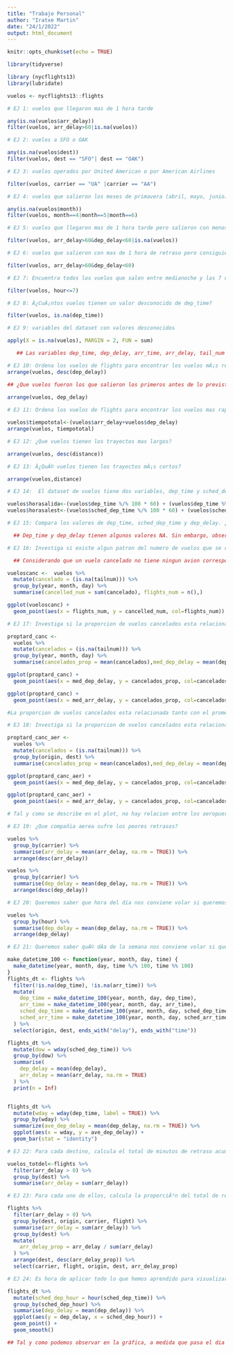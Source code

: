```yaml
---
title: "Trabajo Personal"
author: "Iratxe Martin"
date: "24/1/2022"
output: html_document
---
```


```r
knitr::opts_chunk$set(echo = TRUE)
```

```r
library(tidyverse)

library (nycflights13)
library(lubridate)

vuelos <- nycflights13::flights
```

```r
# EJ 1: vuelos que llegaron mas de 1 hora tarde

any(is.na(vuelos$arr_delay))
filter(vuelos, arr_delay>60|is.na(vuelos))

```
```r
# EJ 2: vuelos a SFO o OAK

any(is.na(vuelos$dest))
filter(vuelos, dest == "SFO"| dest == "OAK")

```
```r
# EJ 3: vuelos operados por United American o por American Airlines

filter(vuelos, carrier == "UA" |carrier == "AA")

```
```r
# EJ 4: vuelos que salieron los meses de primavera (abril, mayo, junio)

any(is.na(vuelos$month))
filter(vuelos, month==4|month==5|month==6)

```
```r
# EJ 5: vuelos que llegaron mas de 1 hora tarde pero salieron con menos de 1 hora de retraso 

filter(vuelos, arr_delay>60&dep_delay<60|is.na(vuelos))
```


```r
# EJ 6: vuelos que salieron con mas de 1 hora de retraso pero consiguieron llegar con menos de 30 minutos de retraso (el aviÃ³n acelerÃ³ en el aire)

filter(vuelos, arr_delay>60&dep_delay<60)
```

```r
# EJ 7: Encuentra todos los vuelos que salen entre medianoche y las 7 de la maÃ±ana (vuelos nocturnos)

filter(vuelos, hour<=7)
```


```r
# EJ 8: Â¿CuÃ¡ntos vuelos tienen un valor desconocido de dep_time?

filter(vuelos, is.na(dep_time))

```

```r
# EJ 9: variables del dataset con valores desconocidos

apply(X = is.na(vuelos), MARGIN = 2, FUN = sum)

   ## Las variables dep_time, dep_delay, arr_time, arr_delay, tail_num y air_time tienen valores desconocidos.

```

```r
# EJ 10: Ordena los vuelos de flights para encontrar los vuelos mÃ¡s retrasados en la salida. 
arrange(vuelos, desc(dep_delay))

## ¿Que vuelos fueron los que salieron los primeros antes de lo previsto?
  
arrange(vuelos, dep_delay)

```

```r
# EJ 11: Ordena los vuelos de flights para encontrar los vuelos mas rapidos. Usa el concepto de rapidez que consideres.

vuelos$tiempototal<-(vuelos$arr_delay+vuelos$dep_delay)
arrange(vuelos, tiempototal)
```
```r
# EJ 12: ¿Que vuelos tienen los trayectos mas largos?

arrange(vuelos, desc(distance))
```

```r
# EJ 13: Â¿QuÃ© vuelos tienen los trayectos mÃ¡s cortos?

arrange(vuelos,distance)
```

```r
# EJ 14:  El dataset de vuelos tiene dos variables, dep_time y sched_dep_time muy utiles pero dificiles de usar por como vienen dadas al no ser variables continuas. Fijate que cuando pone 559, se refiere a que el vuelo salia a las 5:59. Convierte este dato en otro mas util que represente el numero de minutos que pasan desde media noche.

vuelos$horasalida<-(vuelos$dep_time %/% 100 * 60) + (vuelos$dep_time %% 100)
vuelos$horasalest<-(vuelos$sched_dep_time %/% 100 * 60) + (vuelos$sched_dep_time %% 100)
```

```r
# EJ 15: Compara los valores de dep_time, sched_dep_time y dep_delay. ¿Como deberian relacionarse estos tres numeros? Compruebalo y haz las correcciones numericas que necesitas.

  ## Dep_time y dep_delay tienen algunos valores NA. Sin embargo, observando los valores de horasalida y horasalest vemos que los valores de salida real de los vuelos corresponde a la suma entre la hora de salida estimada y los valores del retraso de la llegada.
```

```r
# EJ 16: Investiga si existe algun patron del numero de vuelos que se cancelan cada dia.

  ## Considerando que un vuelo cancelado no tiene ningun avion correspondido a ese vuelo y que su tail number es NA, cuantos mÃ¡s vuelos haya por dia, mas probabilidades habra de que los vuelos puedan ser cancelados. 

vueloscanc <-  vuelos %>%
  mutate(cancelado = (is.na(tailnum))) %>%
  group_by(year, month, day) %>%
  summarise(cancelled_num = sum(cancelado), flights_num = n(),)

ggplot(vueloscanc) +
  geom_point(aes(x = flights_num, y = cancelled_num, col=flights_num)) 
```

```r
# EJ 17: Investiga si la proporcion de vuelos cancelados esta relacionada con el retraso promedio por dia en los vuelos.

proptard_canc <- 
  vuelos %>%
  mutate(cancelados = (is.na(tailnum))) %>%
  group_by(year, month, day) %>%
  summarise(cancelados_prop = mean(cancelados),med_dep_delay = mean(dep_delay, na.rm = TRUE),med_arr_delay = mean(arr_delay, na.rm = TRUE)) %>% ungroup()

ggplot(proptard_canc) +
  geom_point(aes(x = med_dep_delay, y = cancelados_prop, col=cancelados_prop))

ggplot(proptard_canc) +
  geom_point(aes(x = med_arr_delay, y = cancelados_prop, col=cancelados_prop))

#La proporcion de vuelos cancelados esta relacionada tanto con el promedio de retrasos en las salidas como el promedio de retrasos en las llegadas. 
```

```r
# EJ 18: Investiga si la proporcion de vuelos cancelados esta relacionada con el retraso promedio por aeropuerto en los vuelos.

proptard_canc_aer <- 
  vuelos %>%
  mutate(cancelados = (is.na(tailnum))) %>%
  group_by(origin, dest) %>%
  summarise(cancelados_prop = mean(cancelados),med_dep_delay = mean(dep_delay, na.rm = TRUE),med_arr_delay = mean(arr_delay, na.rm = TRUE)) %>% ungroup()

ggplot(proptard_canc_aer) +
  geom_point(aes(x = med_dep_delay, y = cancelados_prop, col=cancelados_prop))

ggplot(proptard_canc_aer) +
  geom_point(aes(x = med_arr_delay, y = cancelados_prop, col=cancelados_prop))

# Tal y como se describe en el plot, no hay relacion entre los aeropuertos y el promedio de vuelos cancelados. 
```

```r
# EJ 19: ¿Que compañia aerea sufre los peores retrasos?

vuelos %>%
  group_by(carrier) %>%
  summarise(arr_delay = mean(arr_delay, na.rm = TRUE)) %>%
  arrange(desc(arr_delay))

vuelos %>%
  group_by(carrier) %>%
  summarise(dep_delay = mean(dep_delay, na.rm = TRUE)) %>%
  arrange(desc(dep_delay))

```

```r
# EJ 20: Queremos saber que hora del dia nos conviene volar si queremos evitar los retrasos en la salida.

vuelos %>%
  group_by(hour) %>%
  summarise(dep_delay = mean(dep_delay, na.rm = TRUE)) %>%
  arrange(dep_delay)
```

```r
# EJ 21: Queremos saber quÃ© dÃ­a de la semana nos conviene volar si queremos evitar los retrasos en la salida.

make_datetime_100 <- function(year, month, day, time) {
  make_datetime(year, month, day, time %/% 100, time %% 100)
}
flights_dt <- flights %>% 
  filter(!is.na(dep_time), !is.na(arr_time)) %>% 
  mutate(
    dep_time = make_datetime_100(year, month, day, dep_time),
    arr_time = make_datetime_100(year, month, day, arr_time),
    sched_dep_time = make_datetime_100(year, month, day, sched_dep_time),
    sched_arr_time = make_datetime_100(year, month, day, sched_arr_time)
  ) %>% 
  select(origin, dest, ends_with("delay"), ends_with("time"))

flights_dt %>%
  mutate(dow = wday(sched_dep_time)) %>%
  group_by(dow) %>%
  summarise(
    dep_delay = mean(dep_delay),
    arr_delay = mean(arr_delay, na.rm = TRUE)
  ) %>%
  print(n = Inf)


flights_dt %>%
  mutate(wday = wday(dep_time, label = TRUE)) %>% 
  group_by(wday) %>% 
  summarize(ave_dep_delay = mean(dep_delay, na.rm = TRUE)) %>% 
  ggplot(aes(x = wday, y = ave_dep_delay)) + 
  geom_bar(stat = "identity")

```

```r
# EJ 22: Para cada destino, calcula el total de minutos de retraso acumulado.

vuelos_totdel<-flights %>%
  filter(arr_delay > 0) %>%
  group_by(dest) %>%
  summarise(arr_delay = sum(arr_delay))

```

```r
# EJ 23: Para cada uno de ellos, calcula la proporciÃ³n del total de retraso para dicho destino.

flights %>%
  filter(arr_delay > 0) %>%
  group_by(dest, origin, carrier, flight) %>%
  summarise(arr_delay = sum(arr_delay)) %>%
  group_by(dest) %>%
  mutate(
    arr_delay_prop = arr_delay / sum(arr_delay)
  ) %>%
  arrange(dest, desc(arr_delay_prop)) %>%
  select(carrier, flight, origin, dest, arr_delay_prop) 
```

```r
# EJ 24: Es hora de aplicar todo lo que hemos aprendido para visualizar mejor los tiempos de salida para vuelos cancelados vs los no cancelados. Recuerda bien que tipo de dato tenemos en cada caso. ¿Que deduces acerca de los retrasos segun la hora del dia a la que esta programada el vuelo de salida?

flights_dt %>%
  mutate(sched_dep_hour = hour(sched_dep_time)) %>%
  group_by(sched_dep_hour) %>%
  summarise(dep_delay = mean(dep_delay)) %>%
  ggplot(aes(y = dep_delay, x = sched_dep_hour)) +
  geom_point() +
  geom_smooth()

## Tal y como podemos observar en la gráfica, a medida que pasa el dia los vuelos se retrasan mas a la hora de salir. Cuando llega la madrugada se vuelve a normalizar y empieza otra vez a elevarse el retraso en las salidas en torno a las 5 de la mañana.
```

